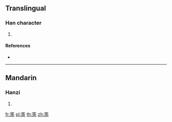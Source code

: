 {{character info/new}}
==Translingual==

===Han character===
{{Han char|rn=118|rad=竹|as=07|sn=13|four=88904|canj=HOMD}}

# {{defn|Han|sort=竹07}}

====References====
* {{Han ref|kx=0884.260|dkj=26036|dj=1313.180|hdz=52975.010|uh=7B61|ud=31585|bh=DF50|bd=57168}}

----

==Mandarin==

===Hanzi===
{{cmn-hanzi|pin=[[jiàn]] ([[jian4]]), [[tú]] ([[tu2]])|wg=chien<sup>4</sup>, t'u<sup>2</sup>}}

# {{defn|lang=cmn|sort=竹07}}

[[fr:筡]]
[[pl:筡]]
[[th:筡]]
[[zh:筡]]